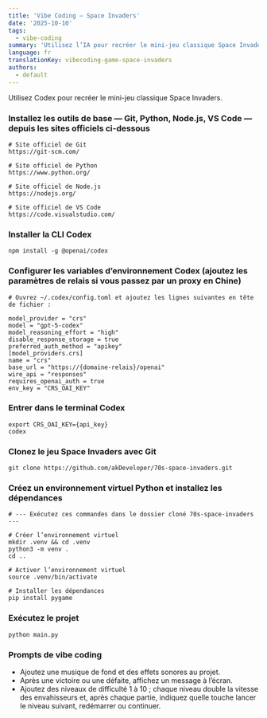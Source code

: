 ```yaml
---
title: 'Vibe Coding – Space Invaders'
date: '2025-10-10'
tags:
  - vibe-coding
summary: 'Utilisez l’IA pour recréer le mini-jeu classique Space Invaders.'
language: fr
translationKey: vibecoding-game-space-invaders
authors:
  - default
---
```


Utilisez Codex pour recréer le mini-jeu classique Space Invaders.

### Installez les outils de base — Git, Python, Node.js, VS Code — depuis les sites officiels ci-dessous

```
# Site officiel de Git
https://git-scm.com/

# Site officiel de Python
https://www.python.org/

# Site officiel de Node.js
https://nodejs.org/

# Site officiel de VS Code
https://code.visualstudio.com/
```

### Installer la CLI Codex

```
npm install -g @openai/codex
```

### Configurer les variables d’environnement Codex (ajoutez les paramètres de relais si vous passez par un proxy en Chine)

```
# Ouvrez ~/.codex/config.toml et ajoutez les lignes suivantes en tête de fichier :

model_provider = "crs"
model = "gpt-5-codex"
model_reasoning_effort = "high"
disable_response_storage = true
preferred_auth_method = "apikey"
[model_providers.crs]
name = "crs"
base_url = "https://{domaine-relais}/openai"
wire_api = "responses"
requires_openai_auth = true
env_key = "CRS_OAI_KEY"
```

### Entrer dans le terminal Codex

```
export CRS_OAI_KEY={api_key}
codex
```

### Clonez le jeu Space Invaders avec Git

```
git clone https://github.com/akDeveloper/70s-space-invaders.git
```

### Créez un environnement virtuel Python et installez les dépendances

```
# --- Exécutez ces commandes dans le dossier cloné 70s-space-invaders ---

# Créer l’environnement virtuel
mkdir .venv && cd .venv
python3 -m venv .
cd ..

# Activer l’environnement virtuel
source .venv/bin/activate

# Installer les dépendances
pip install pygame
```

### Exécutez le projet

```
python main.py
```

### Prompts de vibe coding

- Ajoutez une musique de fond et des effets sonores au projet.
- Après une victoire ou une défaite, affichez un message à l’écran.
- Ajoutez des niveaux de difficulté 1 à 10 ; chaque niveau double la vitesse des envahisseurs et, après chaque partie, indiquez quelle touche lancer le niveau suivant, redémarrer ou continuer.
